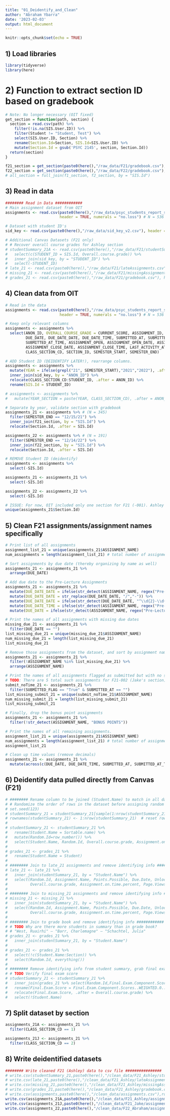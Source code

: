 ```yaml
---
title: "01_Deidentify_and_Clean"
author: "Abraham Ybarra"
date: '2023-02-03'
output: html_document
---
```


```r
knitr::opts_chunk$set(echo = TRUE)
```

## 1) Load libraries

```r
library(tidyverse)
library(here)
```

# 2) Function to extract section ID based on gradebook 

```r
# Note: No longer necessary (OIT fixed)
get_section = function(path, section) {
  section = read.csv(path) %>%
    filter(!is.na(SIS.User.ID)) %>%
    filter(Student != "Student, Test") %>%
    select(SIS.User.ID, Section) %>% 
    rename(Section.Id=Section, SIS.Id=SIS.User.ID) %>%
    mutate(Section.Id = gsub('PSYC 2145', section, Section.Id))
  return(section)
}

f21_section = get_section(paste0(here(),"/raw_data/F21/gradebook.csv"), 'F21') # N = 536
f22_section = get_section(paste0(here(),"/raw_data/F22/gradebook.csv"), 'F22') # N = 192
# all_section = full_join(f1_section, f2_section, by = "SIS.Id")
```

## 3) Read in data 

```r
######## Read in Data ############
# Main assignment dataset from OIT
assignments <- read.csv(paste0(here(),"/raw_data/psyc_students_report_split_v2.csv"), 
                        header = TRUE, numerals = "no.loss") # N = 536

# Dataset with student ID's
sid_key <- read.csv(paste0(here(),"/raw_data/sid_key_v2.csv"), header = TRUE)

# Additional Canvas Datasets (F21 only)
# # Recover overall course grades for Ashley section
# studentSummary_21A <- read.csv(paste0(here(),"/raw_data/F21/studentSummary.csv"), header = TRUE) %>%
#   select(c(STUDENT_ID = SIS.Id, Overall.course.grade)) %>%
#   inner_join(sid_key, by = "STUDENT_ID") %>% 
#   select(-STUDENT_ID)
# late_21 <- read.csv(paste0(here(),"/raw_data/F21/lateAssignments.csv"), header = TRUE)
# missing_21 <- read.csv(paste0(here(),"/raw_data/F21/missingAssignments.csv"), header = TRUE)
# grades_21 <- read.csv(paste0(here(),"/raw_data/F21/gradebook.csv"), header = TRUE) # N = 349
```



## 4) Clean data from OIT

```r
# Read in the data
assignments <- read.csv(paste0(here(),"/raw_data/psyc_students_report_split_v2.csv"), 
                        header = TRUE, numerals = "no.loss") # N = 536

# Keep only relevant columns
assignments <- assignments %>%
  select(ANON_ID, OVERALL_COURSE_GRADE = CURRENT_SCORE, ASSIGNMENT_ID, ASSIGNMENT_NAME, SUBMITTED_FLAG, SCORE, POINTS_POSSIBLE,
         DUE_DATE, DUE_DATE_DATE, DUE_DATE_TIME, SUBMITTED_AT, SUBMITTED_AT_DATE,
         SUBMITTED_AT_TIME, ASSIGNMENT_OPEN, ASSIGNMENT_OPEN_DATE, ASSIGNMENT_OPEN_TIME, ASSIGNMENT_CLOSE,
         ASSIGNMENT_CLOSE_DATE, ASSIGNMENT_CLOSE_TIME, LAST_ACTIVITY_AT, LAST_ACTIVITY_AT_DATE, LAST_ACTIVITY_AT_TIME,
         CLASS_SECTION_CD, SECTION_ID, SEMESTER_START, SEMESTER_END)

# ADD Student ID (DEIDENTIFY LATER!), rearrange columns.
assignments <- assignments %>%
  mutate(YEAR = ifelse(grepl("21", SEMESTER_START),"2021","2022"), .after = SEMESTER_END) %>%
  inner_join(sid_key, by = "ANON_ID") %>%
  relocate(CLASS_SECTION_CD:STUDENT_ID, .after = ANON_ID) %>%
  rename(SIS.Id = STUDENT_ID)

# assignments <- assignments %>%
#   mutate(YEAR_SECTION = paste(YEAR, CLASS_SECTION_CD), .after = ANON_ID) # Show year + section

# Separate by year, validate section with gradebook
assignments_21 <- assignments %>% # (N = 345)
  filter(SEMESTER_END == "12/15/21") %>%
  inner_join(f21_section, by = "SIS.Id") %>%
  relocate(Section.Id, .after = SIS.Id)

assignments_22 <- assignments %>% # (N = 191)
  filter(SEMESTER_END == "12/14/22") %>%
  inner_join(f22_section, by = "SIS.Id") %>%
  relocate(Section.Id, .after = SIS.Id)

# REMOVE Student ID (deidentify)
assignments <- assignments %>%
  select(-SIS.Id)

assignments_21 <- assignments_21 %>%
  select(-SIS.Id)

assignments_22 <- assignments_22 %>%
  select(-SIS.Id)

# ISSUE: For now, OIT included only one section for F21 (-001). Ashley's?
unique(assignments_21$Section.Id)
```

## 5) Clean F21 assignments/assignment names specifically

```r
# Print list of all assignments
assignment_list_21 = unique(assignments_21$ASSIGNMENT_NAME)
num_assignments = length(assignment_list_21) # total number of assignments (N = 108)

# Sort assignments by due date (thereby organizing by name as well)
assignments_21 <- assignments_21 %>%
  arrange(DUE_DATE)

# Add due date to the Pre-Lecture Assignments
assignments_21 <- assignments_21 %>%
  mutate(DUE_DATE_DATE = ifelse(str_detect(ASSIGNMENT_NAME, regex("Pre-Lecture", ignore_case = TRUE)), str_extract(ASSIGNMENT_NAME, "\\d{2}/\\d{2}"), DUE_DATE_DATE)) %>%
  mutate(DUE_DATE_DATE = str_replace(DUE_DATE_DATE, "/","-")) %>%
  mutate(DUE_DATE_DATE = ifelse(str_detect(DUE_DATE_DATE, "^\\d{2}-\\d{2}$"), paste0("2021-", DUE_DATE_DATE), DUE_DATE_DATE)) %>%
  mutate(DUE_DATE_TIME = ifelse(str_detect(ASSIGNMENT_NAME, regex("Pre-Lecture", ignore_case = TRUE)), "21:25:00", DUE_DATE_TIME)) %>%
  mutate(DUE_DATE = ifelse(str_detect(ASSIGNMENT_NAME, regex("Pre-Lecture", ignore_case = TRUE)), paste(DUE_DATE_DATE, DUE_DATE_TIME), DUE_DATE))

# Print the names of all assignments with missing due dates
missing_due_21 <- assignments_21 %>%
  filter(DUE_DATE == "")
list_missing_due_21 = unique(missing_due_21$ASSIGNMENT_NAME)
num_missing_due_21 = length(list_missing_due_21)
list_missing_due_21

# Remove those assignments from the dataset, and sort by assignment name
assignments_21 <- assignments_21 %>%
  filter(!ASSIGNMENT_NAME %in% list_missing_due_21) %>%
  arrange(ASSIGNMENT_NAME)

# Print the names of all assignments flagged as submitted but with no submission time.
# TODO: There are 5 total such assignments for F21-002 (Jake's section) that will need to be removed.
submit_noTime_21 <- assignments_21 %>%
  filter(SUBMITTED_FLAG == "True" & SUBMITTED_AT == "")
list_missing_submit_21 = unique(submit_noTime_21$ASSIGNMENT_NAME)
num_missing_submit_21 = length(list_missing_submit_21)
list_missing_submit_21 

# Finally, drop the bonus point assignments
assignments_21 <- assignments_21 %>%
  filter(!str_detect(ASSIGNMENT_NAME, "BONUS POINTS"))

# Print the names of all remaining assignments.
assignment_list_21 = unique(assignments_21$ASSIGNMENT_NAME)
num_assignments = length(assignment_list_21) # total number of assignments (N = 83)
assignment_list_21

# Clean up time values (remove decimals)
assignments_21 <- assignments_21 %>%
  mutate(across(c(DUE_DATE, DUE_DATE_TIME, SUBMITTED_AT, SUBMITTED_AT_TIME), ~ str_remove(., "\\..*")))
```

## 6) Deidentify data pulled directly from Canvas (F21)

```r
# ######## Rename column to be joined (Student.Name) to match in all datasets ############
# # Randomize the order of rows in the dataset before assigning random id to remove possibility to identify
# set.seed(123)
# studentSummary_21 = studentSummary_21[sample(1:nrow(studentSummary_21)), ]
# rownames(studentSummary_21) <- 1:nrow(studentSummary_21)  # reset row index
# 
# studentSummary_21 <- studentSummary_21 %>%
#   rename(Student.Name = Sortable.name) %>%
#   mutate(Random.Id=row_number()) %>%
#   select(Student.Name, Random.Id, Overall.course.grade, Assignment.on.time.percent, Page.Views, Participations)
# 
# grades_21 <- grades_21 %>%
#   rename(Student.Name = Student)
# 
# ######## Join to late_21 assignments and remove identifying info ############
# late_21 <- late_21 %>%
#   inner_join(studentSummary_21, by = "Student.Name") %>%
#   select(Random.Id, Assignment.Name, Points.Possible, Due.Date, Unlocked.Date, Submitted.Date,
#          Overall.course.grade, Assignment.on.time.percent, Page.Views, Participations)
#   
# ######## Join to missing_21 assignments and remove identifying info ############
# missing_21 <- missing_21 %>%
#   inner_join(studentSummary_21, by = "Student.Name") %>%
#   select(Random.Id, Assignment.Name, Points.Possible, Due.Date, Unlocked.Date,
#          Overall.course.grade, Assignment.on.time.percent, Page.Views, Participations)
# 
# ######## Join to grade book and remove identifying info ############
# # TODO Why are there more students in summary than in grade book?
# # "West, Ruairhi" – "Barr, Charlemagne" – "Schachtel, Julia"
# grades_21 <- grades_21 %>%
#   inner_join(studentSummary_21, by = "Student.Name") 
# 
# grades_21 <- grades_21 %>%
#   select(!c(Student.Name:Section)) %>%
#   select(Random.Id, everything())
# 
# ######## Remove identifying info from student summary, grab final exam score ############
# # TODO Verify final exam score
# studentSummary_21 <- studentSummary_21 %>%
#   inner_join(grades_21 %>% select(Random.Id,Final.Exam.Component.Scores..WEIGHTED.0...IGNORE..Unposted.Current.Score), by = 'Random.Id') %>%
#   rename(Final.Exam.Score = Final.Exam.Component.Scores..WEIGHTED.0...IGNORE..Unposted.Current.Score) %>%
#   relocate(Final.Exam.Score, .after = Overall.course.grade) %>%
#   select(!Student.Name)
```

## 7) Split dataset by section

```r
assignments_21A <- assignments_21 %>%
  filter(CLASS_SECTION_CD == 1)

assignments_21J <- assignments_21 %>%
  filter(CLASS_SECTION_CD == 2)
```

## 8) Write deidentified datasets

```r
######## Write cleaned F21 (Ashley) data to csv file ################
# write.csv(studentSummary_21,paste0(here(),"/clean_data/F21_Ashley/studentSummary.csv"),row.names = FALSE)
# write.csv(late_21,paste0(here(),"/clean_data/F21_Ashley/lateAssignments.csv"),row.names = FALSE)
# write.csv(missing_21,paste0(here(),"/clean_data/F21_Ashley/missingAssignments.csv"),row.names = FALSE)
# write.csv(grades_21,paste0(here(),"/clean_data/F21_Ashley/gradebook.csv"),row.names = FALSE)
# write.csv(assignments,paste0(here(),"/clean_data/assignments.csv"),row.names = FALSE)
write.csv(assignments_21A,paste0(here(),"/clean_data/F21_Ashley/assignments.csv"),row.names = FALSE)
write.csv(assignments_21J,paste0(here(),"/clean_data/F21_Jake/assignments.csv"),row.names = FALSE)
write.csv(assignments_22,paste0(here(),"/clean_data/F22_Abraham/assignments.csv"),row.names = FALSE)
```







